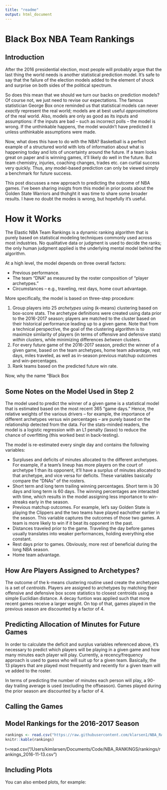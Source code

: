 ```yaml
---
title: "readme"
output: html_document
---
```


# Black Box NBA Team Rankings

## Introduction

After the 2016 presidential election, most people will probably argue that the last thing the world needs is another statistical prediction model. It's safe to say that the failure of the election models added to the element of shock and surprise on both sides of the political spectrum.

So does this mean that we should we turn our backs on prediction models? Of course not, we just need to revise our expectations. The famous statistician George Box once reminded us that statistical models can never *exactly* represent the real world; models are at best useful *approximations* of the real world. Also, models are only as good as its inputs and assumptions: if the inputs are bad -- such as incorrect polls -- the model is wrong. If the unthinkable happens, the model wouldn't have predicted it unless unthinkable assumptions were made.

Now, what does this have to do with the NBA? Basketball is a perfect example of a structured world with lots of information about what is happening today and lots of uncertainty around the future. If a team looks great on paper and is winning games, it'll likely do well in the future. But team chemistry, injuries, coaching changes, trades etc. can curtial success very quickly. Thus, any model-based prediction can only be viewed simply a benchmark for future success. 

This post discusses a new approach to predicting the outcome of NBA games. I've been sharing insigts from this model in prior posts about the Golden State Warriors and thohght it was time to share some broader results. I have no doubt the modes is wrong, but hopefully it's useful.


# How it Works

The Elastic NBA Team Rankings is a dynamic ranking algorithm that is purely based on statistical modeling techniques commonly used across most industries. No qualitative data or judgment is used to decide the ranks; the only human judgment applied is the underlying mental model behind the algorithm.

At a high level, the model depends on three overall factors:

* Previous performance.
* The team "DNA" as measured by the roster composition of "player archetypes."
* Circumstances -- e.g., traveling, rest days, home court advantage.

More specifically, the model is based on three-step procedure:

1. Group players into 25 *archetypes* using (k-means) clustering based on box-score stats. The archetype definitions were created using data prior to the 2016-2017 season; players are matched to the cluster based on their historical performance leading up to a given game. Note that from a technical perspective, the goal of the clustering algorithm is to maximize similarity of players (in terms of offensive and defensive stats) *within* clusters, while minimizing differences *between* clusters.
2. For every future game of the 2016-2017 season, predict the winner of a given game, based on the team archetypes, home team advantage, rest days, miles traveled, as well as in-season previous matchup outcomes and win-percentages.
3. Rank teams based on the predicted future win rate.

Now, why the name "Black Box

## Some Notes on the Model Used in Step 2
The model used to predict the winner of a given game is a statistical model that is estimated based on the most recent 365 "game days." Hence, the relative weights of the various drivers -- for example, the importance of different archetypes versus win percentages -- are purely based on the relationship detected from the data. For the stats-minded readers, the model is a logistic regression with an L1 penalty (lasso) to reduce the chance of overfitting (this worked best in back-testing).

The model is re-estimated every single day and contains the following variables:

*  Surpluses and deficits of minutes allocated to the different archetypes. For example, if a team's lineup has more players on the court of archetype 1 than its opponent, it'll have a surplus of minutes allocated to that archetype, and vice versa for deficits. These variables basically compare the "DNAs" of the rosters.
* Short term and long term trailing winning percentages. Short term is 30 days and long term is 60 days. The winning percentages are interacted with time, which results in the model assigning less importance to win-streaks early in the season.
* Previous matchup outcomes. For example, let's say Golden State is playing the Clippers and the two teams have played eachother earlier in the season. This variable captures the outcomes of those two games. A team is more likely to win if it beat its opponent in the past.
* Distances traveled prior to the game. Traveling the day before games usually translates into weaker performances, holding everything else constant.
* Rest days prior to games. Obviously, more rest of beneficial during the long NBA season.
* Home team advantage.

## How Are Players Assigned to Archetypes?

The outcome of the k-means clustering routine used create the archetypes is a set of *centroids*. Players are assigned to archetypes by matching their offensive and defensive box score statistics to closest centroids using a simple Euclidian distance. A decay funtion was applied such that more recent games receive a larger weight. On top of that, games played in the previous season are discounted by a factor of 4.

## Predicting Allocation of Minutes for Future Games

In order to calculate the deficit and surplus variables referenced above, it's necessary to predict which players will be playing in a given game and how many minutes each player will play. Currently, a recency/frequency approach is used to guess who will suit up for a given team. Basically, the 13 players that are played most frequently and recently for a given team will ve added to the roster.

In terms of predicting the number of minutes each person will play, a 90-day trailing average is used (excluding the offseason). Games played during the prior season are discounted by a factor of 4.

## Calling the Games


## Model Rankings for the 2016-2017 Season

```r
rankings <- read.csv("https://raw.githubusercontent.com/klarsen1/NBA_RANKINGS/master/rankings/rankings_2016-11-13.csv", header=TRUE, stringsAsFactors = FALSE)
knitr::kable(rankings)
```



t=read.csv("/Users/kimlarsen/Documents/Code/NBA_RANKINGS/rankings/rankings_2016-11-13.csv")






## Including Plots

You can also embed plots, for example:
